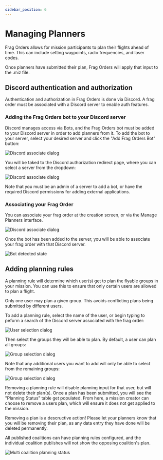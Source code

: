 ```yaml
---
sidebar_position: 6
---
```


# Managing Planners

Frag Orders allows for mission participants to plan their flights ahead of time. This can include setting waypoints, radio frequencies, and laser codes. 

Once planners have submitted their plan, Frag Orders will apply that input to the .miz file.

## Discord authentication and authorization

Authentication and authorization in Frag Orders is done via Discord. A frag order must be associated with a Discord server to enable auth features.

### Adding the Frag Orders bot to your Discord server

Discord manages access via Bots, and the Frag Orders bot must be added to your Discord server in order to add planners from it. To add the bot to your server, select your desired server and click the "Add Frag Orders Bot" button:

![Discord associate dialog](../static/img/manage-2.png)

You will be taked to the Discord authorization redirect page, where you can select a server from the dropdown:

![Discord associate dialog](../static/img/manage-3.png)

Note that you must be an admin of a server to add a bot, or have the required Discord permissions for adding external applications.

### Associating your Frag Order

You can associate your frag order at the creation screen, or via the Manage Planners interface.

![Discord associate dialog](../static/img/manage-1.png)

Once the bot has been added to the server, you will be able to associate your frag order with that Discord server.

![Bot detected state](../static/img/manage-4.png)

## Adding planning rules

A planning rule will determine which user(s) get to plan the flyable groups in your mission. You can use this to ensure that only certain users are allowed to plan a flight.

Only one user may plan a given group. This avoids conflicting plans being submitted by different users.

To add a planning rule, select the name of the user, or begin typing to peform a search of the Discord server associated with the frag order:

![User selection dialog](../static/img/manage-5.png)

Then select the groups they will be able to plan. By default, a user can plan all groups:

![Group selection dialog](../static/img/manage-6.png)

Note that any additional users you want to add will only be able to select from the remaining groups:

![Group selection dialog](../static/img/manage-7.png)

Removing a planning rule will disable planning input for that user, but will not delete their plan(s). Once a plan has been submitted, you will see the "Planning Status" table get populated. From here, a mission creator can choose to remove a users plan, which will ensure it does not get applied to the mission.



<Box my={2}>
<Alert severity="warning">
<Typography fontWeight={600}>Removing a plan is a descructive action!</Typography> Please let your planners know that you will be removing their plan, as any data entry they have done will be deleted permanently.
</Alert>
</Box>



All published coalitions can have planning rules configured, and the individual coalition publishes will not show the opposing coalition's plan.

![Multi coalition planning status](../static/img/manage-8.png)